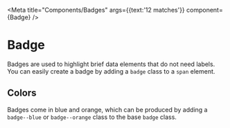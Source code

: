 
<Meta
  title="Components/Badges"
  args={{text:'12 matches'}}
  component={Badge} />

# Badge

Badges are used to highlight brief data elements that do not need labels. You can
easily create a badge by adding a `badge` class to a `span` element.

## Colors
Badges come in blue and orange, which can be produced by adding a `badge--blue`
or `badge--orange` class to the base `badge` class.

<Story story={stories.colors} />
